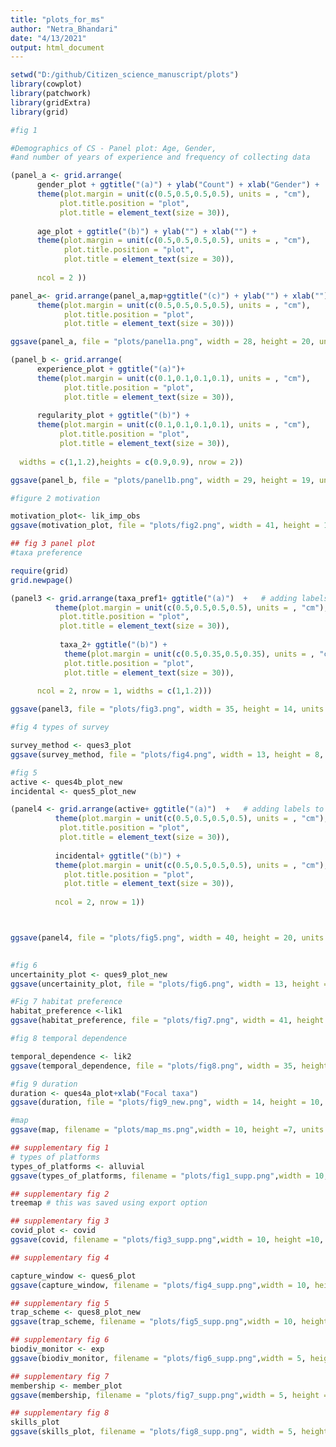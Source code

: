 ---
title: "plots_for_ms"
author: "Netra_Bhandari"
date: "4/13/2021"
output: html_document
---

```{r}
setwd("D:/github/Citizen_science_manuscript/plots")
library(cowplot)
library(patchwork)
library(gridExtra)
library(grid)
```

```{r warning=FALSE}
#fig 1

#Demographics of CS - Panel plot: Age, Gender, 
#and number of years of experience and frequency of collecting data

(panel_a <- grid.arrange(
      gender_plot + ggtitle("(a)") + ylab("Count") + xlab("Gender") +   # adding labels to the different plots
      theme(plot.margin = unit(c(0.5,0.5,0.5,0.5), units = , "cm"),
           plot.title.position = "plot",
           plot.title = element_text(size = 30)),
        
      age_plot + ggtitle("(b)") + ylab("") + xlab("") +
      theme(plot.margin = unit(c(0.5,0.5,0.5,0.5), units = , "cm"),
            plot.title.position = "plot",
            plot.title = element_text(size = 30)),
      
      ncol = 2 )) 

panel_a<- grid.arrange(panel_a,map+ggtitle("(c)") + ylab("") + xlab("") +
      theme(plot.margin = unit(c(0.5,0.5,0.5,0.5), units = , "cm"),
            plot.title.position = "plot",
            plot.title = element_text(size = 30)))

ggsave(panel_a, file = "plots/panel1a.png", width = 28, height = 20, units = "in") 

(panel_b <- grid.arrange(
      experience_plot + ggtitle("(a)")+
      theme(plot.margin = unit(c(0.1,0.1,0.1,0.1), units = , "cm"),
            plot.title.position = "plot",
            plot.title = element_text(size = 30)),
      
      regularity_plot + ggtitle("(b)") +   
      theme(plot.margin = unit(c(0.1,0.1,0.1,0.1), units = , "cm"),
           plot.title.position = "plot",
           plot.title = element_text(size = 30)),
      
  widths = c(1,1.2),heights = c(0.9,0.9), nrow = 2))

ggsave(panel_b, file = "plots/panel1b.png", width = 29, height = 19, units = "in")

```

```{r}
#figure 2 motivation

motivation_plot<- lik_imp_obs
ggsave(motivation_plot, file = "plots/fig2.png", width = 41, height = 19, units = "in") 

```

```{r}
## fig 3 panel plot
#taxa preference

require(grid)
grid.newpage()

(panel3 <- grid.arrange(taxa_pref1+ ggtitle("(a)")  +   # adding labels to the different plots
          theme(plot.margin = unit(c(0.5,0.5,0.5,0.5), units = , "cm"),
           plot.title.position = "plot",
           plot.title = element_text(size = 30)),
      
           taxa_2+ ggtitle("(b)") + 
            theme(plot.margin = unit(c(0.5,0.35,0.5,0.35), units = , "cm"),
            plot.title.position = "plot",
            plot.title = element_text(size = 30)),
      
      ncol = 2, nrow = 1, widths = c(1,1.2)))

ggsave(panel3, file = "plots/fig3.png", width = 35, height = 14, units = "in") 
```

```{r}
#fig 4 types of survey

survey_method <- ques3_plot
ggsave(survey_method, file = "plots/fig4.png", width = 13, height = 8, units = "in")

```

```{r}
#fig 5
active <- ques4b_plot_new
incidental <- ques5_plot_new

(panel4 <- grid.arrange(active+ ggtitle("(a)")  +   # adding labels to the different plots
          theme(plot.margin = unit(c(0.5,0.5,0.5,0.5), units = , "cm"),
           plot.title.position = "plot",
           plot.title = element_text(size = 30)),
      
          incidental+ ggtitle("(b)") + 
          theme(plot.margin = unit(c(0.5,0.5,0.5,0.5), units = , "cm"),
            plot.title.position = "plot",
            plot.title = element_text(size = 30)),
      
          ncol = 2, nrow = 1))



ggsave(panel4, file = "plots/fig5.png", width = 40, height = 20, units = "in") 
      

```

```{r}
#fig 6 
uncertainity_plot <- ques9_plot_new
ggsave(uncertainity_plot, file = "plots/fig6.png", width = 13, height = 10, units = "in") 
```


```{r}
#Fig 7 habitat preference
habitat_preference <-lik1
ggsave(habitat_preference, file = "plots/fig7.png", width = 41, height = 19, units = "in") 
```

```{r}
#fig 8 temporal dependence

temporal_dependence <- lik2
ggsave(temporal_dependence, file = "plots/fig8.png", width = 35, height = 16, units = "in") 
```

```{r}
#fig 9 duration
duration <- ques4a_plot+xlab("Focal taxa")
ggsave(duration, file = "plots/fig9_new.png", width = 14, height = 10, units = "in") 
```

```{r}

#map 
ggsave(map, filename = "plots/map_ms.png",width = 10, height =7, units = "in")
```


```{r}
## supplementary fig 1
# types of platforms
types_of_platforms <- alluvial
ggsave(types_of_platforms, filename = "plots/fig1_supp.png",width = 10, height =7, units = "in")

```

```{r}
## supplementary fig 2
treemap # this was saved using export option 

```

```{r}
## supplementary fig 3
covid_plot <- covid
ggsave(covid, filename = "plots/fig3_supp.png",width = 10, height =10, units = "in")
```

```{r}
## supplementary fig 4

capture_window <- ques6_plot
ggsave(capture_window, filename = "plots/fig4_supp.png",width = 10, height =7, units = "in")

```

```{r}
## supplementary fig 5 
trap_scheme <- ques8_plot_new
ggsave(trap_scheme, filename = "plots/fig5_supp.png",width = 10, height =8, units = "in")
```

```{r}
## supplementary fig 6 
biodiv_monitor <- exp
ggsave(biodiv_monitor, filename = "plots/fig6_supp.png",width = 5, height =4, units = "in")

```

```{r}
## supplementary fig 7 
membership <- member_plot
ggsave(membership, filename = "plots/fig7_supp.png",width = 5, height =4, units = "in")

```

```{r}
## supplementary fig 8 
skills_plot 
ggsave(skills_plot, filename = "plots/fig8_supp.png", width = 5, height =4, units = "in")

```

